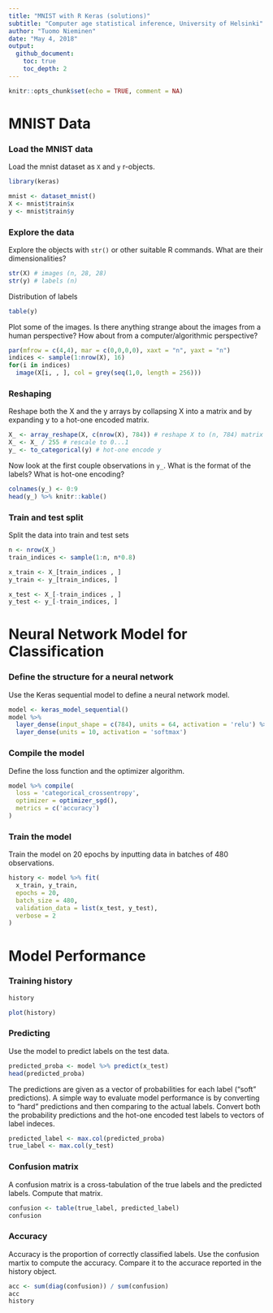 ```yaml
---
title: "MNIST with R Keras (solutions)"
subtitle: "Computer age statistical inference, University of Helsinki"
author: "Tuomo Nieminen"
date: "May 4, 2018"
output: 
  github_document:
    toc: true
    toc_depth: 2
---
```


```r
knitr::opts_chunk$set(echo = TRUE, comment = NA)
```


# MNIST Data 

### Load the MNIST data

Load the mnist dataset as `X` and `y` r-objects.


```r
library(keras)

mnist <- dataset_mnist()
X <- mnist$train$x
y <- mnist$train$y
```


### Explore the data

Explore the objects with `str()` or other suitable R commands. What are their dimensionalities? 

```r
str(X) # images (n, 28, 28)
str(y) # labels (n)
```

Distribution of labels

```r
table(y)
```


Plot some of the images. Is there anything strange about the images from a human perspective? How about from a computer/algorithmic perspective?

```r
par(mfrow = c(4,4), mar = c(0,0,0,0), xaxt = "n", yaxt = "n")
indices <- sample(1:nrow(X), 16)
for(i in indices)
  image(X[i, , ], col = grey(seq(1,0, length = 256)))
```


### Reshaping

Reshape both the X and the y arrays by collapsing X into a matrix and by expanding y to a hot-one encoded matrix.

```r
X_ <- array_reshape(X, c(nrow(X), 784)) # reshape X to (n, 784) matrix
X_ <- X_ / 255 # rescale to 0...1
y_ <- to_categorical(y) # hot-one encode y
```

Now look at the first couple observations in `y_`. What is the format of the labels? What is hot-one encoding?

```r
colnames(y_) <- 0:9
head(y_) %>% knitr::kable()
```


### Train and test split

Split the data into train and test sets

```r
n <- nrow(X_)
train_indices <- sample(1:n, n*0.8)

x_train <- X_[train_indices , ]
y_train <- y_[train_indices, ]

x_test <- X_[-train_indices , ]
y_test <- y_[-train_indices, ]
```

# Neural Network Model for Classification

### Define the structure for a neural network

Use the Keras sequential model to define a neural network model. 

```r
model <- keras_model_sequential() 
model %>% 
  layer_dense(input_shape = c(784), units = 64, activation = 'relu') %>% 
  layer_dense(units = 10, activation = 'softmax')
```

### Compile the model

Define the loss function and the optimizer algorithm.

```r
model %>% compile(
  loss = 'categorical_crossentropy',
  optimizer = optimizer_sgd(),
  metrics = c('accuracy')
)
```

### Train the model

Train the model on 20 epochs by inputting data in batches of 480 observations.

```r
history <- model %>% fit(
  x_train, y_train, 
  epochs = 20, 
  batch_size = 480, 
  validation_data = list(x_test, y_test),
  verbose = 2
)
```


# Model Performance

### Training history

```r
history
```

```r
plot(history)
```


### Predicting

Use the model to predict labels on the test data. 

```r
predicted_proba <- model %>% predict(x_test)
head(predicted_proba)
```

The predictions are given as a vector of probabilities for each label ("soft" predictions). A simple way to evaluate model performance is by converting to "hard" predictions and then comparing to the actual labels. Convert both the probability predictions and the hot-one encoded test labels to vectors of label indeces.

```r
predicted_label <- max.col(predicted_proba)
true_label <- max.col(y_test)
```

### Confusion matrix

A confusion matrix is a cross-tabulation of the true labels and the predicted labels. Compute that matrix.

```r
confusion <- table(true_label, predicted_label)
confusion
```

### Accuracy

Accuracy is the proportion of correctly classified labels. Use the confusion martix to compute the accuracy. Compare it to the accurace reported in the history object.

```r
acc <- sum(diag(confusion)) / sum(confusion)
acc
history
```



